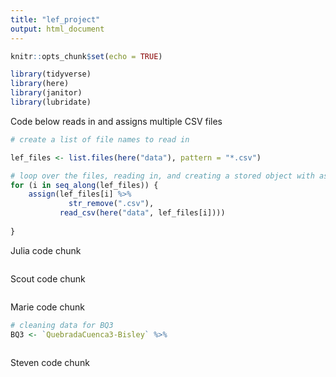 ```yaml
---
title: "lef_project"
output: html_document
---
```


```r
knitr::opts_chunk$set(echo = TRUE)

library(tidyverse)
library(here)
library(janitor)
library(lubridate)
```

Code below reads in and assigns multiple CSV files
```r
# create a list of file names to read in

lef_files <- list.files(here("data"), pattern = "*.csv")

# loop over the files, reading in, and creating a stored object with assign
for (i in seq_along(lef_files)) {
    assign(lef_files[i] %>%
             str_remove(".csv"),
           read_csv(here("data", lef_files[i])))
  
}


```

Julia code chunk
```r

```

Scout code chunk
```r


```

Marie code chunk
```r
# cleaning data for BQ3
BQ3 <- `QuebradaCuenca3-Bisley` %>% 
  


```

Steven code chunk
```r


```

